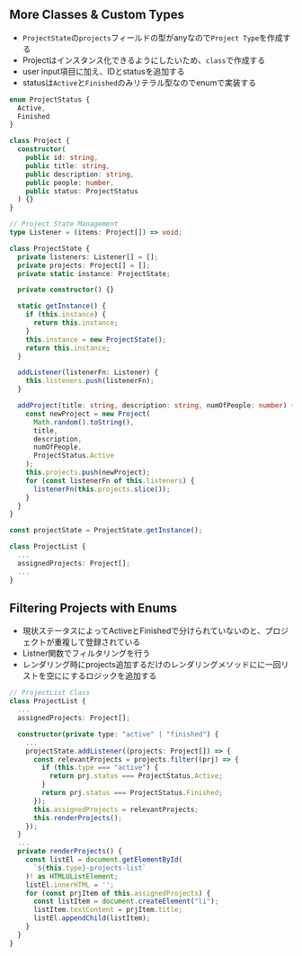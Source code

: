 ## More Classes & Custom Types
- `ProjectState`の`projects`フィールドの型がanyなので`Project Type`を作成する
- Projectはインスタンス化できるようにしたいため、`class`で作成する
- user input項目に加え、IDとstatusを追加する
- statusは`Active`と`Finished`のみリテラル型なのでenumで実装する
```ts
enum ProjectStatus {
  Active,
  Finished
}

class Project {
  constructor(
    public id: string,
    public title: string,
    public description: string,
    public people: number,
    public status: ProjectStatus
  ) {}
}
```

```ts {2, 5-6, 24-30} filename="projectState"
// Project State Management
type Listener = (items: Project[]) => void;

class ProjectState {
  private listeners: Listener[] = [];
  private projects: Project[] = [];
  private static instance: ProjectState;

  private constructor() {}

  static getInstance() {
    if (this.instance) {
      return this.instance;
    }
    this.instance = new ProjectState();
    return this.instance;
  }

  addListener(listenerFn: Listener) {
    this.listeners.push(listenerFn);
  }

  addProject(title: string, description: string, numOfPeople: number) {
    const newProject = new Project(
      Math.random().toString(),
      title,
      description,
      numOfPeople,
      ProjectStatus.Active
    );
    this.projects.push(newProject);
    for (const listenerFn of this.listeners) {
      listenerFn(this.projects.slice());
    }
  }
}

const projectState = ProjectState.getInstance();
```

```ts filename="projectList"
class ProjectList {
  ...
  assignedProjects: Project[];
  ...
}
```

## Filtering Projects with Enums
- 現状ステータスによってActiveとFinishedで分けられていないのと、プロジェクトが重複して登録されている
- Listner関数でフィルタリングを行う
- レンダリング時にprojects追加するだけのレンダリングメソッドにに一回リストを空ににするロジックを追加する
```ts {9-14, 24} filename="ProjectList"
// ProjectList Class
class ProjectList {
  ...
  assignedProjects: Project[];

  constructor(private type: "active" | "finished") {
    ...
    projectState.addListener((projects: Project[]) => {
      const relevantProjects = projects.filter((prj) => {
        if (this.type === "active") {
          return prj.status === ProjectStatus.Active;
        }
        return prj.status === ProjectStatus.Finished;
      });
      this.assignedProjects = relevantProjects;
      this.renderProjects();
    });
  }
  ...
  private renderProjects() {
    const listEl = document.getElementById(
      `${this.type}-projects-list`
    )! as HTMLUListElement;
    listEl.innerHTML = '';
    for (const prjItem of this.assignedProjects) {
      const listItem = document.createElement("li");
      listItem.textContent = prjItem.title;
      listEl.appendChild(listItem);
    }
  }
}

```